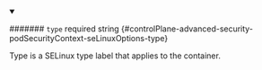 
<details className="config-field" data-expandable="false" open>
<summary>

####### `type` <span className="config-field-required" data-required="false">required</span> <span className="config-field-type">string</span> <span className="config-field-default"></span> <span className="config-field-enum"></span> {#controlPlane-advanced-security-podSecurityContext-seLinuxOptions-type}

Type is a SELinux type label that applies to the container.

</summary>



</details>
